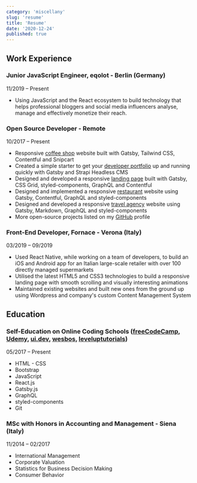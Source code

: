 ```yaml
---
category: 'miscellany'
slug: 'resume'
title: 'Resume'
date: '2020-12-24'
published: true
---
```


## Work Experience

### Junior JavaScript Engineer, eqolot - Berlin (Germany)

11/2019 – Present

- Using JavaScript and the React ecosystem to build technology that helps professional bloggers and social media influencers analyse, manage and effectively monetize their reach.

### Open Source Developer - Remote

10/2017 – Present

- Responsive <a href="https://github.com/eneax/coffee-shop" target='_blank' rel='noopener'>coffee shop</a> website built with Gatsby, Tailwind CSS, Contentful and Snipcart
- Created a simple starter to get your <a href="https://github.com/eneax/gatsby-dev-portfolio" target='_blank' rel='noopener'>developer portfolio</a> up and running quickly with Gatsby and Strapi Headless CMS
- Designed and developed a responsive <a href="https://github.com/eneax/gatsby-landing-page-arty" target='_blank' rel='noopener'>landing page</a> built with Gatsby, CSS Grid, styled-components, GraphQL and Contentful
- Designed and implemented a responsive <a href="https://github.com/eneax/gatsby-restaurant" target='_blank' rel='noopener'>restaurant</a> website using Gatsby, Contentful, GraphQL and styled-components
- Designed and developed a responsive <a href="https://github.com/eneax/globetrotter" target='_blank' rel='noopener'>travel agency</a> website using Gatsby, Markdown, GraphQL and styled-components
- More open-source projects listed on my <a href="https://github.com/eneax" target='_blank' rel='noopener'>GitHub</a> profile

### Front-End Developer, Fornace - Verona (Italy)

03/2019 – 09/2019

- Used React Native, while working on a team of developers, to build an iOS and Android app for an Italian large-scale retailer with over 100 directly managed supermarkets
- Utilised the latest HTML5 and CSS3 technologies to build a responsive landing page with smooth scrolling and visually interesting animations
- Maintained existing websites and built new ones from the ground up using Wordpress and company's custom Content Management System

## Education

### Self-Education on Online Coding Schools (<a href="https://www.freecodecamp.org/">freeCodeCamp</a>, <a href="https://www.udemy.com/">Udemy</a>, <a href="https://ui.dev/">ui.dev</a>, <a href="https://wesbos.com/">wesbos</a>, <a href="https://www.leveluptutorials.com/">leveluptutorials</a>)

05/2017 – Present

- HTML - CSS
- Bootstrap
- JavaScript
- React.js
- Gatsby.js
- GraphQL
- styled-components
- Git

### MSc with Honors in Accounting and Management - Siena (Italy)

11/2014 – 02/2017

- International Management
- Corporate Valuation
- Statistics for Business Decision Making
- Consumer Behavior

